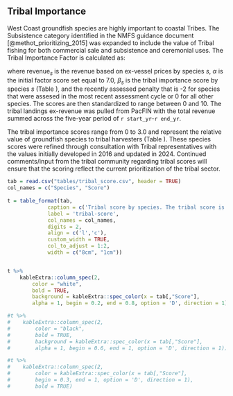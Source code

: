 
## Tribal Importance

West Coast groundfish species are highly important to coastal Tribes. The Subsistence category identified in the NMFS guidance document [@methot_prioritizing_2015] was expanded to include the value of Tribal fishing for both commercial sale and subsistence and ceremonial uses. The Tribal Importance Factor is calculated as:
  
\begin{equation}
\text{Initial Score}_{s} = \alpha * log(\text{revenue}_{s} + 1) + \beta_s + \text{recently assessed penalty}_s   
\end{equation}
  
where $\text{revenue}_s$ is the revenue based on ex-vessel prices by species $s$, $\alpha$ is the initial factor score set equal to 7.0, $\beta_s$ is the tribal importance score by species $s$ (Table \ref{tab:tribal-score}), and the recently assessed penalty that is -2 for species that were assesed in the most recent assessment cycle or 0 for all other species. The scores are then standardized to range between 0 and 10. The tribal landings ex-revenue was pulled from PacFIN with the total revenue summed across the five-year period of `r start_yr`-`r end_yr`. 

The tribal importance scores range from 0 to 3.0 and represent the relative value of groundfish species to tribal harvesters (Table \ref{tab:tribal-score}). These species scores were refined through consultation with Tribal representatives with the values initially developed in 2016 and updated in 2024. Continued comments/input from the tribal community regarding tribal scores will ensure that the scoring reflect the current prioritization of the tribal sector. 
  
```r

tab = read.csv("tables/tribal_score.csv", header = TRUE) 
col_names = c("Species", "Score")
  
t = table_format(tab, 
             caption = c('Tribal score by species. The tribal score is colored reflecting low to high scores ranging between blue to green, respectively.'),
             label = 'tribal-score',
             col_names = col_names,
             digits = 2,
             align = c('l','c'),
             custom_width = TRUE,
             col_to_adjust = 1:2,
             width = c("8cm", "1cm"))


t %>%
    kableExtra::column_spec(2, 
        color = "white", 
        bold = TRUE,
        background = kableExtra::spec_color(x = tab[,"Score"], 
        alpha = 1, begin = 0.2, end = 0.8, option = 'D', direction = 1))

#t %>%
#    kableExtra::column_spec(2, 
#        color = "black", 
#        bold = TRUE,
#        background = kableExtra::spec_color(x = tab[,"Score"], 
#        alpha = 1, begin = 0.6, end = 1, option = 'D', direction = 1))

#t %>%
#    kableExtra::column_spec(2, 
#        color = kableExtra::spec_color(x = tab[,"Score"], 
#        begin = 0.3, end = 1, option = 'D', direction = 1),
#        bold = TRUE)
  
```

